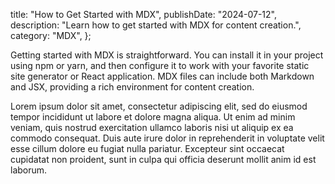   title: "How to Get Started with MDX",
  publishDate: "2024-07-12",
  description: "Learn how to get started with MDX for content creation.",
  category: "MDX",
};

Getting started with MDX is straightforward. You can install it in your project using npm or yarn, and then configure it to work with your favorite static site generator or React application. MDX files can include both Markdown and JSX, providing a rich environment for content creation.

Lorem ipsum dolor sit amet, consectetur adipiscing elit, sed do eiusmod tempor incididunt ut labore et dolore magna aliqua. Ut enim ad minim veniam, quis nostrud exercitation ullamco laboris nisi ut aliquip ex ea commodo consequat. Duis aute irure dolor in reprehenderit in voluptate velit esse cillum dolore eu fugiat nulla pariatur. Excepteur sint occaecat cupidatat non proident, sunt in culpa qui officia deserunt mollit anim id est laborum.
